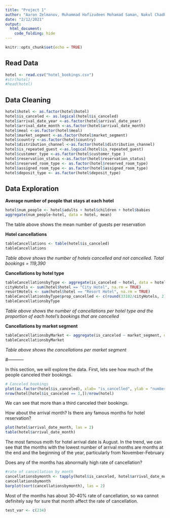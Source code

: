 ```yaml
---
title: "Project 1"
author: "Aaron Zelmanov, Muhammad Hafizudeen Mohamad Saman, Nakul Chadha, Kendall Cohen, Michael Geraci, Michael Zhang"
date: "2/12/2021"
output:
  html_document:
    code_folding: hide
---
```


```r
knitr::opts_chunk$set(echo = TRUE)
```

## Read Data
```r
hotel <- read.csv("hotel_bookings.csv")
#str(hotel)
#head(hotel)
```

## Data Cleaning
```r
hotel$hotel <- as.factor(hotel$hotel)
hotel$is_canceled <- as.logical(hotel$is_canceled)
hotel$arrival_date_year <-as.factor(hotel$arrival_date_year)
hotel$arrival_date_month <-as.factor(hotel$arrival_date_month)
hotel$meal <-as.factor(hotel$meal)
hotel$market_segment <-as.factor(hotel$market_segment)
hotel$country <-as.factor(hotel$country)
hotel$distribution_channel <-as.factor(hotel$distribution_channel)
hotel$is_repeated_guest <-as.logical(hotel$is_repeated_guest)
hotel$customer_type <-as.factor(hotel$customer_type ) 
hotel$reservation_status <-as.factor(hotel$reservation_status)
hotel$reserved_room_type <- as.factor(hotel$reserved_room_type)
hotel$assigned_room_type <- as.factor(hotel$assigned_room_type)
hotel$deposit_type <- as.factor(hotel$deposit_type)
```

## Data Exploration


**Average number of people that stays at each hotel**
```r
hotel$num_people <- hotel$adults + hotel$children + hotel$babies
aggregate(num_people~hotel, data = hotel, mean)
```
The table above shows the mean number of guests per reservation 

**Hotel cancellations**
```r
tableCancellations <- table(hotel$is_canceled)
tableCancellations
```
*Table above shows the number of hotels cancelled and not cancelled. Total bookings = 119,390*

**Cancellations by hotel type**
```r
tableCancellationsbyType <- aggregate(is_canceled ~ hotel, data = hotel, sum)
cityHotels <- sum(hotel$hotel == "City Hotel", na.rm = TRUE)
resortHotels <- sum(hotel$hotel == "Resort Hotel", na.rm = TRUE)
tableCancellationsbyType$prop_cancelled <- c(round(33102/cityHotels, 2), round(11122/resortHotels, 2))
tableCancellationsbyType
```
*Table above shows the number of cancellations per hotel type and the proportion of each hotel's bookings that are cancelled* 

**Cancellations by market segment**
```r
tableCancellationsbyMarket <- aggregate(is_canceled ~ market_segment, data = hotel, length)
tableCancellationsbyMarket
```
*Table above shows the cancellations per market segment* 

#-----------

In this section, we will explore the data. First, lets see how much of the people canceled their bookings.

```r
# Canceled bookings
plot(as.factor(hotel$is_canceled), xlab= "is_cancelled", ylab = "number of people")
nrow(hotel[hotel$is_canceled == 1,])/nrow(hotel)
```

We can see that more than a third canceled their bookings.

How about the arrival month? Is there any famous months for hotel reservation?
```r
plot(hotel$arrival_date_month, las = 2)
table(hotel$arrival_date_month)
```
The most famous moth for hotel arrival date is August. In the trend, we can see that the months with the lowest number of arrival months are months at the end and the beginning of the year, particularly from November-February


Does any of the months has abnormally high rate of cancellation?
```r
#rate of cancellation by month
cancellationsbymonth <- tapply(hotel$is_canceled, hotel$arrival_date_month, mean, na.rm = TRUE)
cancellationsbymonth
barplot(sort(cancellationsbymonth), las = 2)
```
Most of the months has about 30-40% rate of cancellation, so wa cannot definitely say for sure that month affect the rate of cancellation.


```r
test_var <- c(234)
```